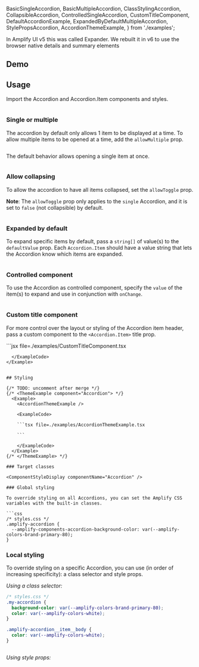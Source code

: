 
  BasicSingleAccordion,
  BasicMultipleAccordion,
  ClassStylingAccordion,
  CollapsibleAccordion,
  ControlledSingleAccordion,
  CustomTitleComponent,
  DefaultAccordionExample,
  ExpandedByDefaultMultipleAccordion,
  StylePropsAccordion,
  AccordionThemeExample,
} from './examples';

<Message
  variation="filled"
  colorTheme="info">
  In Amplify UI v5 this was called Expander. We rebuilt it in v6 to use the browser native details and summary elements
</Message>

## Demo

<AccordionDemo />

## Usage

Import the Accordion and Accordion.Item components and styles.

<Example>
  <View>
    <DefaultAccordionExample />
  </View>
  
  <ExampleCode>

```jsx file=./examples/DefaultAccordionExample.tsx

```

  </ExampleCode>
</Example>

### Single or multiple

The accordion by default only allows 1 item to be displayed at a time. To allow multiple items to be opened at a time, add the `allowMultiple` prop.

<Example>
  <View>
    <BasicMultipleAccordion />
  </View>
  
  <ExampleCode>

```jsx file=./examples/BasicMultipleExample.tsx

```

  </ExampleCode>
</Example>


The default behavior allows opening a single item at once.

<Example>
  <View>
    <BasicSingleAccordion />
  </View>
  
  <ExampleCode>

```jsx file=./examples/BasicSingleExample.tsx

```

  </ExampleCode>
</Example>


### Allow collapsing

To allow the accordion to have all items collapsed, set the `allowToggle` prop.

**Note**: The `allowToggle` prop only applies to the `single` Accordion, and it is set to `false` (not collapsible) by default.

<Example>
  <View>
    <CollapsibleAccordion />
  </View>
  
  <ExampleCode>

```jsx file=./examples/CollapsibleExample.tsx

```

  </ExampleCode>
</Example>

### Expanded by default

To expand specific items by default, pass a `string[]` of value(s) to the `defaultValue` prop. Each `Accordion.Item` should have a value string that lets the Accordion know which items are expanded. 

<Example>
  <View>
    <ExpandedByDefaultMultipleAccordion />
  </View>
  
  <ExampleCode>

```jsx file=./examples/ExpandedByDefaultMultipleExample.tsx

```

  </ExampleCode>
</Example>

### Controlled component

To use the Accordion as controlled component, specify the `value` of the item(s) to expand and use in conjunction with `onChange`.

<Example>
  <View>
    <ControlledSingleAccordion />
  </View>
  
  <ExampleCode>

```jsx file=./examples/ControlledSingleExample.tsx

```

  </ExampleCode>
</Example>

### Custom title component

For more control over the layout or styling of the Accordion item header, pass a custom component to the `<Accordion.Item>` title prop.

<Example>
  <View>
    <CustomTitleComponent />
  </View>
  <ExampleCode>
```jsx file=./examples/CustomTitleComponent.tsx

```
  </ExampleCode>
</Example>


## Styling

{/* TODO: uncomment after merge */}
{/* <ThemeExample component="Accordion"> */}
  <Example>
    <AccordionThemeExample />
    
    <ExampleCode>

    ```tsx file=./examples/AccordionThemeExample.tsx

    ```

    </ExampleCode>
  </Example>
{/* </ThemeExample> */}

### Target classes

<ComponentStyleDisplay componentName="Accordion" />

### Global styling

To override styling on all Accordions, you can set the Amplify CSS variables with the built-in classes.

```css
/* styles.css */
.amplify-accordion {
  --amplify-components-accordion-background-color: var(--amplify-colors-brand-primary-80);
}
```

<Example className="accordion-global-styling-example">
  <BasicSingleAccordion />
</Example>

### Local styling

To override styling on a specific Accordion, you can use (in order of increasing specificity): a class selector and style props.

_Using a class selector:_

```css
/* styles.css */
.my-accordion {
  background-color: var(--amplify-colors-brand-primary-80);
  color: var(--amplify-colors-white);
}

.amplify-accordion__item__body {
  color: var(--amplify-colors-white);
}
```

<Example>
  <View>
    <ClassStylingAccordion />
  </View>
  
  <ExampleCode>

```jsx file=./examples/ClassStylingExample.tsx

```

  </ExampleCode>
</Example>

_Using style props:_

<Example>
  <View>
    <StylePropsAccordion />
  </View>
  
  <ExampleCode>

```jsx file=./examples/StylePropsExample.tsx

```

  </ExampleCode>
</Example>

